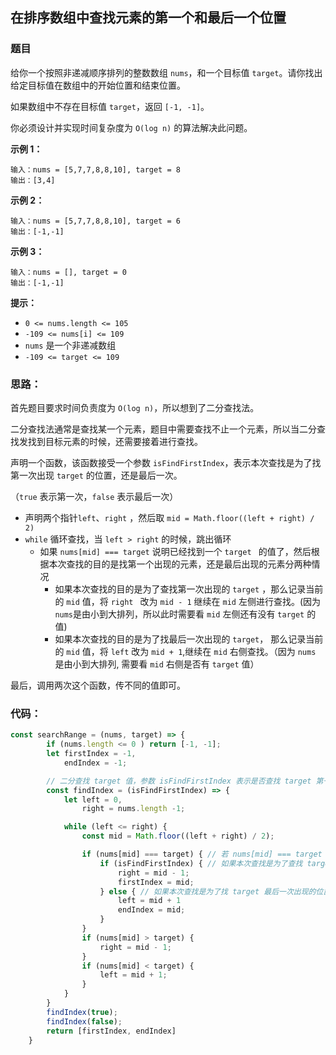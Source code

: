 ## 在排序数组中查找元素的第一个和最后一个位置
<div className='flex items-center'>
    <ChipDifficult content={'中等'} className='mr-2 text-middleText' />
    <ChipLink
        href={'https://leetcode.cn/problems/find-first-and-last-position-of-element-in-sorted-array/description/'}
        content={'No.34 在排序数组中查找元素的第一个和最后一个位置'}
    />
</div>

### 题目

给你一个按照非递减顺序排列的整数数组 `nums`，和一个目标值 `target`。请你找出给定目标值在数组中的开始位置和结束位置。

如果数组中不存在目标值 `target`，返回 `[-1, -1]`。

你必须设计并实现时间复杂度为 `O(log n)` 的算法解决此问题。

**示例 1：**

```
输入：nums = [5,7,7,8,8,10], target = 8
输出：[3,4]
```

**示例 2：**

```
输入：nums = [5,7,7,8,8,10], target = 6
输出：[-1,-1]
```

**示例 3：**

```
输入：nums = [], target = 0
输出：[-1,-1]
```

**提示：**

- `0 <= nums.length <= 105`
- `-109 <= nums[i] <= 109`
- `nums` 是一个非递减数组
- `-109 <= target <= 109`



### 思路：

首先题目要求时间负责度为 `O(log n)`，所以想到了二分查找法。

二分查找法通常是查找某一个元素，题目中需要查找不止一个元素，所以当二分查找发找到目标元素的时候，还需要接着进行查找。

声明一个函数，该函数接受一个参数 `isFindFirstIndex`，表示本次查找是为了找第一次出现 `target` 的位置，还是最后一次。

（`true` 表示第一次，`false` 表示最后一次）

- 声明两个指针`left`、`right` ，然后取 `mid = Math.floor((left + right) / 2)`
- `while` 循环查找，当 `left > right` 的时候，跳出循环
  - 如果 `nums[mid] === target` 说明已经找到一个 `target ` 的值了，然后根据本次查找的目的是找第一个出现的元素，还是最后出现的元素分两种情况
    - 如果本次查找的目的是为了查找第一次出现的 `target` ，那么记录当前的 `mid` 值，将 `right ` 改为 `mid - 1` 继续在 `mid` 左侧进行查找。(因为`nums`是由小到大排列，所以此时需要看 `mid` 左侧还有没有 `target` 的值)
    - 如果本次查找的目的是为了找最后一次出现的 `target`， 那么记录当前的 `mid` 值，将 `left` 改为 `mid + 1`,继续在 `mid` 右侧查找。（因为 `nums` 是由小到大排列, 需要看 `mid` 右侧是否有 `target` 值）

最后，调用两次这个函数，传不同的值即可。



### 代码：

```javascript
const searchRange = (nums, target) => {
        if (nums.length <= 0 ) return [-1, -1];
        let firstIndex = -1,
            endIndex = -1;

        // 二分查找 target 值，参数 isFindFirstIndex 表示是否查找 target 第一次出现的下标
        const findIndex = (isFindFirstIndex) => {
            let left = 0,
                right = nums.length -1;

            while (left <= right) {
                const mid = Math.floor((left + right) / 2);

                if (nums[mid] === target) { // 若 nums[mid] === target ，此时不确定 mid 左右是否还存在 target 值，所以需要进一步判断。
                    if (isFindFirstIndex) { // 如果本次查找是为了查找 target 第一次出现的index,则继续在当前mid 位置的左侧寻找 target 值
                        right = mid - 1;
                        firstIndex = mid;
                    } else { // 如果本次查找是为了找 target 最后一次出现的位置，则应该在当前 mid 的右侧进行查找
                        left = mid + 1
                        endIndex = mid;
                    }
                }
                if (nums[mid] > target) {
                    right = mid - 1;
                }
                if (nums[mid] < target) {
                    left = mid + 1;
                }
            }
        }
        findIndex(true);
        findIndex(false);
        return [firstIndex, endIndex]
    }
```


